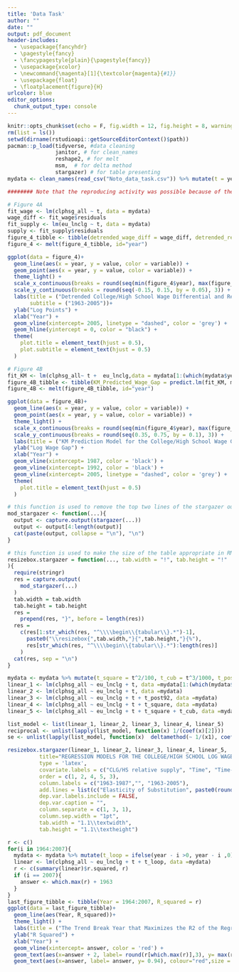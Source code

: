 ```yaml
---
title: 'Data Task'
author: ""
date: ""
output: pdf_document
header-includes:
  - \usepackage{fancyhdr}
  - \pagestyle{fancy}
  - \fancypagestyle{plain}{\pagestyle{fancy}}
  - \usepackage{xcolor}
  - \newcommand{\magenta}[1]{\textcolor{magenta}{#1}}
  - \usepackage{float}
  - \floatplacement{figure}{H}
urlcolor: blue
editor_options: 
  chunk_output_type: console
---
```


```r
knitr::opts_chunk$set(echo = F, fig.width = 12, fig.height = 8, warning = F, message = F)
rm(list = ls())
setwd(dirname(rstudioapi::getSourceEditorContext()$path))
pacman::p_load(tidyverse, #data cleaning
               janitor, # for clean_names
               reshape2, # for melt 
               msm,  # for delta method
               stargazer) # for table presenting
mydata <- clean_names(read_csv("Noto_data_task.csv")) %>% mutate(t = year - 1962)

######## Note that the reproducing activity was possible because of the STATA do file that is available here: http://economics.mit.edu/faculty/dautor/data/autkatkear08  #######
```


```r
# Figure 4A 
fit_wage <- lm(clphsg_all ~ t, data = mydata)
wage_diff <- fit_wage$residuals
fit_supply <- lm(eu_lnclg ~ t, data = mydata)
supply <- fit_supply$residuals
figure_4_tibble <- tibble(detrended_wage_diff = wage_diff, detrended_relative_supply = supply, year = 1963:2008)
figure_4 <- melt(figure_4_tibble, id="year")

ggplot(data = figure_4)+
  geom_line(aes(x = year, y = value, color = variable)) +
  geom_point(aes(x = year, y = value, color = variable)) +
  theme_light() +
  scale_x_continuous(breaks = round(seq(min(figure_4$year), max(figure_4$year), by = 6),1)) +
  scale_y_continuous(breaks = round(seq(-0.15, 0.15, by = 0.05), 3)) +
  labs(title = ("Detrended College/High School Wage Differential and Relative Supply"),
       subtitle = ("1963-2005"))+
  ylab("Log Points") +
  xlab("Year") +
  geom_vline(xintercept= 2005, linetype = "dashed", color = 'grey') + 
  geom_hline(yintercept = 0, color = "black") + 
  theme(
    plot.title = element_text(hjust = 0.5),
    plot.subtitle = element_text(hjust = 0.5)
  )
```

```r
# Figure 4B
fit_KM <- lm(clphsg_all~ t +  eu_lnclg,data = mydata[1:(which(mydata$year == 1988)-1),])
figure_4B_tibble <- tibble(KM_Predicted_Wage_Gap = predict.lm(fit_KM, mydata), year = 1963:2008, Observed_CLG_HS_Gap = mydata$clphsg_all)
figure_4B <- melt(figure_4B_tibble, id="year")

ggplot(data = figure_4B)+
  geom_line(aes(x = year, y = value, color = variable)) +
  geom_point(aes(x = year, y = value, color = variable)) +
  theme_light() +
  scale_x_continuous(breaks = round(seq(min(figure_4$year), max(figure_4$year), by = 6),1)) +
  scale_y_continuous(breaks = round(seq(0.35, 0.75, by = 0.1), 3)) +
  labs(title = ("KM Prediction Model for the College/High School Wage Gap"))+
  ylab("Log Wage Gap") +
  xlab("Year") +
  geom_vline(xintercept= 1987, color = 'black') +
  geom_vline(xintercept= 1992, color = 'black') + 
  geom_vline(xintercept= 2005, linetype = "dashed", color = 'grey') + 
  theme(
    plot.title = element_text(hjust = 0.5)
  )
```


```r
# this function is used to remove the top two lines of the stargazer output. 
mod_stargazer <- function(...){
  output <- capture.output(stargazer(...))
  output <- output[4:length(output)]
  cat(paste(output, collapse = "\n"), "\n")
}

# this function is used to make the size of the table appropriate in RMD pdf, we don't need it if using Latex.
resizebox.stargazer = function(..., tab.width = "!", tab.height = "!"
){
  require(stringr) 
  res = capture.output(
    mod_stargazer(...)
  )
  tab.width = tab.width
  tab.height = tab.height
  res = 
    prepend(res, "}", before = length(res))
  res = 
    c(res[1:str_which(res, "^\\\\begin\\{tabular\\}.*")-1],
      paste0("\\resizebox{",tab.width,"}{",tab.height,"}{%"),
      res[str_which(res, "^\\\\begin\\{tabular\\}.*"):length(res)]
    )
  cat(res, sep = "\n")
}


```


```r
mydata <- mydata %>% mutate(t_square = t^2/100, t_cub = t^3/1000, t_post92 = ifelse(year - 1992 > 0, year - 1992, 0)) 
linear_1 <- lm(clphsg_all ~ eu_lnclg + t, data =mydata[1:(which(mydata$year == 1988)-1),])
linear_2 <- lm(clphsg_all ~ eu_lnclg + t, data =mydata)
linear_3 <- lm(clphsg_all ~ eu_lnclg + t + t_post92, data =mydata)
linear_4 <- lm(clphsg_all ~ eu_lnclg + t + t_square, data =mydata)
linear_5 <- lm(clphsg_all ~ eu_lnclg + t + t_square + t_cub, data =mydata)

list_model <- list(linear_1, linear_2, linear_3, linear_4, linear_5)
reciprocal <- unlist(lapply(list_model, function(x) 1/(coef(x)[2])))
se <- unlist(lapply(list_model, function(x)  deltamethod(~ 1/(x1), coef(x)[2], vcov(x)[2,2])))

resizebox.stargazer(linear_1, linear_2, linear_3, linear_4, linear_5, 
          title="REGRESSION MODELS FOR THE COLLEGE/HIGH SCHOOL LOG WAGE GAP, 1963–2005", 
          type = 'latex',
          covariate.labels = c("CLG/HS relative supply", "Time", "Time-square","Time-cub", "Time-post-1992"),
          order = c(1, 2, 4, 5, 3),
          column.labels = c("1963-1987","", "1963-2005"),
          add.lines = list(c("Elasticity of Substitution", paste0(round(as.numeric(reciprocal),3), "***", "(",round(as.numeric(se),3),")"))),
          dep.var.labels.include = FALSE,
          dep.var.caption = "",
          column.separate = c(1, 3, 1),
          column.sep.width = "1pt",
          tab.width = "1.1\\textwidth",
          tab.height = "1.1\\textheight")
```



```r
r <- c()
for(i in 1964:2007){
  mydata <- mydata %>% mutate(t_loop = ifelse(year - i >0, year - i ,0))
  linear <- lm(clphsg_all ~ eu_lnclg + t + t_loop, data =mydata)
  r <- c(summary(linear)$r.squared, r)
  if (i == 2007){
    answer <- which.max(r) + 1963
  }
}
last_figure_tibble <- tibble(Year = 1964:2007, R_squared = r)
ggplot(data = last_figure_tibble)+
  geom_line(aes(Year, R_squared))+ 
  theme_light() +
  labs(title = ("The Trend Break Year that Maximizes the R2 of the Regression Model"))+
  ylab("R Squared") +
  xlab("Year") +
  geom_vline(xintercept= answer, color = 'red') +
  geom_text(aes(x=answer + 2, label= round(r[which.max(r)],3), y= max(r)), colour="red", size = 3) +
  geom_text(aes(x=answer, label= answer, y= 0.94), colour="red",size = 4)
  
```





